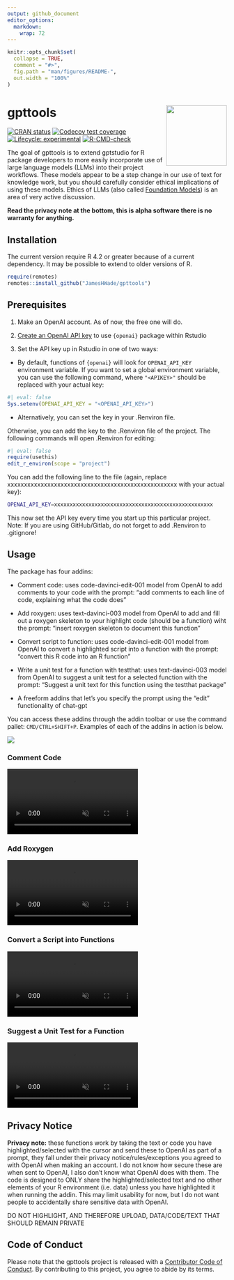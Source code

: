 ```yaml
---
output: github_document
editor_options: 
  markdown: 
    wrap: 72
---
```


<!-- README.md is generated from README.Rmd. Please edit that file -->

```r
knitr::opts_chunk$set(
  collapse = TRUE,
  comment = "#>",
  fig.path = "man/figures/README-",
  out.width = "100%"
)
```

# gpttools <a href="https://jameshwade.github.io/gpttools/"><img src="man/figures/logo.png" align="right" height="139"/></a>

<!-- badges: start -->

[![CRAN
status](https://www.r-pkg.org/badges/version/gpttools)](https://CRAN.R-project.org/package=gpttools)
[![Codecov test
coverage](https://codecov.io/gh/JamesHWade/gpttools/branch/main/graph/badge.svg)](https://app.codecov.io/gh/JamesHWade/gpttools?branch=main)
[![Lifecycle:
experimental](https://img.shields.io/badge/lifecycle-experimental-orange.svg)](https://lifecycle.r-lib.org/articles/stages.html#experimental)
[![R-CMD-check](https://github.com/JamesHWade/gpttools/actions/workflows/R-CMD-check.yaml/badge.svg)](https://github.com/JamesHWade/gpttools/actions/workflows/R-CMD-check.yaml)

<!-- badges: end -->

The goal of gpttools is to extend gptstudio for R package developers to
more easily incorporate use of large language models (LLMs) into their
project workflows. These models appear to be a step change in our use of
text for knowledge work, but you should carefully consider ethical
implications of using these models. Ethics of LLMs (also called
[Foundation Models](https://arxiv.org/abs/2108.07258)) is an area of
very active discussion.

**Read the privacy note at the bottom, this is alpha software there is
no warranty for anything.**

## Installation

The current version require R 4.2 or greater because of a current dependency. It may be possible to extend to older versions of R.

```r
require(remotes)
remotes::install_github("JamesHWade/gpttools")
```

## Prerequisites

1.  Make an OpenAI account. As of now, the free one will do.

2.  [Create an OpenAI API key](https://beta.openai.com/account/api-keys)
    to use `{openai}` package within Rstudio

3.  Set the API key up in Rstudio in one of two ways:

-   By default, functions of `{openai}` will look for `OPENAI_API_KEY`
    environment variable. If you want to set a global environment
    variable, you can use the following command, where `"<APIKEY>"`
    should be replaced with your actual key:

```r
#| eval: false
Sys.setenv(OPENAI_API_KEY = "<OPENAI_API_KEY>")
```

-   Alternatively, you can set the key in your .Renviron file.

Otherwise, you can add the key to the .Renviron file of the project. The
following commands will open .Renviron for editing:

```r
#| eval: false
require(usethis)
edit_r_environ(scope = "project")
```

You can add the following line to the file (again, replace
xxxxxxxxxxxxxxxxxxxxxxxxxxxxxxxxxxxxxxxxxxxxxxxxxxx with your actual
key):

``` bash
OPENAI_API_KEY=xxxxxxxxxxxxxxxxxxxxxxxxxxxxxxxxxxxxxxxxxxxxxxxxxxx
```

This now set the API key every time you start up this particular
project. Note: If you are using GitHub/Gitlab, do not forget to add
.Renviron to .gitignore!

## Usage

The package has four addins:

-   Comment code: uses code-davinci-edit-001 model from OpenAI to add
    comments to your code with the prompt: "add comments to each line of
    code, explaining what the code does"

-   Add roxygen: uses text-davinci-003 model from OpenAI to add and fill
    out a roxygen skeleton to your highlight code (should be a function)
    wiht the prompt: "insert roxygen skeleton to document this function"

-   Convert script to function: uses code-davinci-edit-001 model from
    OpenAI to convert a highlighted script into a function with the
    prompt: "convert this R code into an R function"
    
-   Write a unit test for a function with testthat: uses text-davinci-003 model from OpenAI to suggest a unit test for a selected function with the prompt: "Suggest a unit text for this function using the testthat package"

-   A freeform addins that let's you specify the prompt using the "edit"
    functionality of chat-gpt

You can access these addins through the addin toolbar or use the command
pallet: `CMD/CTRL+SHIFT+P`. Examples of each of the addins in action is below.

![](man/figures/image-1429395462.png)

### Comment Code

<video src="https://user-images.githubusercontent.com/6314313/209890944-3d6a00fa-2d8c-4df7-8a11-f5a5ec3a1391.mov" data-canonical-src="https://user-images.githubusercontent.com/6314313/209890944-3d6a00fa-2d8c-4df7-8a11-f5a5ec3a1391.mov" controls="controls" muted="muted" class="d-block rounded-bottom-2 width-fit" style="max-height:640px;">
</video>

### Add Roxygen

<video src="https://user-images.githubusercontent.com/6314313/209890944-3d6a00fa-2d8c-4df7-8a11-f5a5ec3a1391.mov" data-canonical-src="https://user-images.githubusercontent.com/6314313/209890944-3d6a00fa-2d8c-4df7-8a11-f5a5ec3a1391.mov" controls="controls" muted="muted" class="d-block rounded-bottom-2 width-fit" style="max-height:640px;">
</video>

### Convert a Script into Functions

<video src="https://user-images.githubusercontent.com/6314313/209890949-4da2bdd7-bcac-4769-9b11-7759b4abb760.mov" data-canonical-src="https://user-images.githubusercontent.com/6314313/209890949-4da2bdd7-bcac-4769-9b11-7759b4abb760.mov" controls="controls" muted="muted" class="d-block rounded-bottom-2 width-fit" style="max-height:640px;">
</video>

### Suggest a Unit Test for a Function

<video src="https://user-images.githubusercontent.com/6314313/209890959-fca623d9-5e8e-463c-ac64-80f3db9875d9.mov" data-canonical-src="https://user-images.githubusercontent.com/6314313/209890959-fca623d9-5e8e-463c-ac64-80f3db9875d9.mov" controls="controls" muted="muted" class="d-block rounded-bottom-2 width-fit" style="max-height:640px;">
</video>


## Privacy Notice

**Privacy note:** these functions work by taking the text or code you
have highlighted/selected with the cursor and send these to OpenAI as
part of a prompt, they fall under their privacy notice/rules/exceptions
you agreed to with OpenAI when making an account. I do not know how
secure these are when sent to OpenAI, I also don't know what OpenAI does
with them. The code is designed to ONLY share the highlighted/selected
text and no other elements of your R environment (i.e. data) unless you
have highlighted it when running the addin. This may limit usability for
now, but I do not want people to accidentally share sensitive data with
OpenAI.

DO NOT HIGHLIGHT, AND THEREFORE UPLOAD, DATA/CODE/TEXT THAT SHOULD
REMAIN PRIVATE

## Code of Conduct

Please note that the gpttools project is released with a [Contributor
Code of
Conduct](https://jameshwade.github.io/gpttools/CODE_OF_CONDUCT.html). By
contributing to this project, you agree to abide by its terms.
